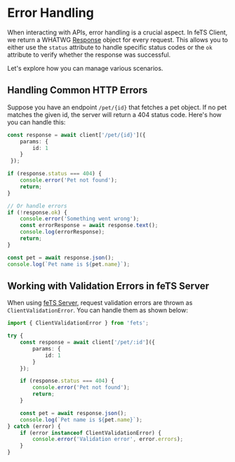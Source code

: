 # Error Handling

When interacting with APIs, error handling is a crucial aspect. In feTS Client, we return a WHATWG
[Response](https://developer.mozilla.org/en-US/docs/Web/API/Response) object for every request. This
allows you to either use the `status` attribute to handle specific status codes or the `ok`
attribute to verify whether the response was successful.

Let's explore how you can manage various scenarios.

## Handling Common HTTP Errors

Suppose you have an endpoint `/pet/{id}` that fetches a pet object. If no pet matches the given id,
the server will return a 404 status code. Here's how you can handle this:

```ts
const response = await client['/pet/{id}']({
    params: {
        id: 1
    }
 });

if (response.status === 404) {
    console.error('Pet not found');
    return;
}

// Or handle errors
if (!response.ok) {
    console.error('Something went wrong');
    const errorResponse = await response.text();
    console.log(errorResponse);
    return;
}

const pet = await response.json();
console.log(`Pet name is ${pet.name}`);
```

## Working with Validation Errors in feTS Server

When using [feTS Server](/server/quick-start), request validation errors are thrown as
`ClientValidationError`. You can handle them as shown below:

```ts
import { ClientValidationError } from 'fets';

try {
    const response = await client['/pet/:id']({
        params: {
            id: 1
        }
    });

    if (response.status === 404) {
        console.error('Pet not found');
        return;
    }

    const pet = await response.json();
    console.log(`Pet name is ${pet.name}`);
} catch (error) {
    if (error instanceof ClientValidationError) {
        console.error('Validation error', error.errors);
    }
}
```
